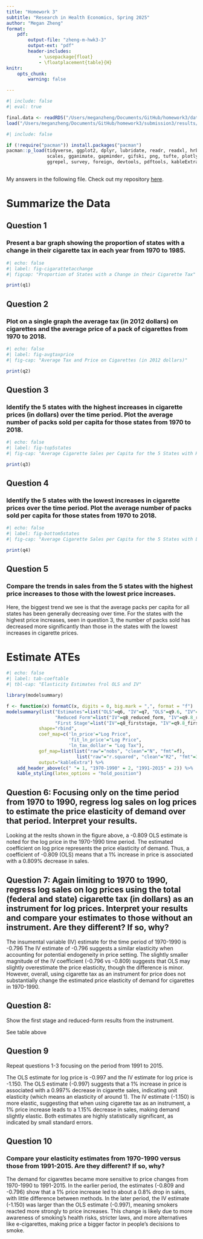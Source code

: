 ```yaml
---
title: "Homework 3"
subtitle: "Research in Health Economics, Spring 2025"
author: "Megan Zheng"
format:
    pdf: 
        output-file: "zheng-m-hwk3-3"
        output-ext: "pdf"
        header-includes: 
            - \usepackage{float}
            - \floatplacement{table}{H}
knitr:
    opts_chunk:
        warning: false

---
```

```r
#| include: false
#| eval: true

final.data <- readRDS("/Users/meganzheng/Documents/GitHub/homework3/data/output/TaxBurden_Data.rds")
load("/Users/meganzheng/Documents/GitHub/homework3/submission3/results/hwk3_workspace.Rdata")


```
```r
#| include: false

if (!require("pacman")) install.packages("pacman")
pacman::p_load(tidyverse, ggplot2, dplyr, lubridate, readr, readxl, hrbrthemes, fixest,
               scales, gganimate, gapminder, gifski, png, tufte, plotly, OECD,
               ggrepel, survey, foreign, devtools, pdftools, kableExtra, modelsummary)
               
```

My answers in the following file. Check out my repository [here](https://github.com/meganesmeralda/homework3). 

\newpage
# Summarize the Data

## Question 1
### Present a bar graph showing the proportion of states with a change in their cigarette tax in each year from 1970 to 1985.

```r
#| echo: false
#| label: fig-cigarattetacchange
#| figcap: "Proportion of States with a Change in their Cigarette Tax"

print(q1)
```

\newpage

## Question 2
### Plot on a single graph the average tax (in 2012 dollars) on cigarettes and the average price of a pack of cigarettes from 1970 to 2018.

```r
#| echo: false
#| label: fig-avgtaxprice
#| fig-cap: "Average Tax and Price on Cigarettes (in 2012 dollars)"

print(q2)
```
\newpage

## Question 3
### Identify the 5 states with the highest increases in cigarette prices (in dollars) over the time period. Plot the average number of packs sold per capita for those states from 1970 to 2018.

```r
#| echo: false
#| label: fig-top5states
#| fig-cap: "Average Cigarette Sales per Capita for the 5 States with Highest Price Increases"

print(q3)
```
\newpage

## Question 4
### Identify the 5 states with the lowest increases in cigarette prices over the time period. Plot the average number of packs sold per capita for those states from 1970 to 2018.

```r
#| echo: false
#| label: fig-bottom5states
#| fig-cap: "Average Cigarette Sales per Capita for the 5 States with Lowest Price Increases"

print(q4)
```
\newpage

## Question 5
### Compare the trends in sales from the 5 states with the highest price increases to those with the lowest price increases.

Here, the biggest trend we see is that the average packs per capita for all states has been generally decreasing over time. For the states with the highest price increases, seen in question 3, the number of packs sold has decreased more significantly than those in the states with the lowest increases in cigarette prices. 

\newpage
# Estimate ATEs


```r
#| echo: false
#| label: tab-coeftable 
#| tbl-cap: "Elasticity Estimates frol OLS and IV" 

library(modelsummary)

f <- function(x) formatC(x, digits = 0, big.mark = ",", format = "f")
modelsummary(list("Estimates"=list("OLS"=q6, "IV"=q7, "OLS"=q9.6, "IV"=q9.7), 
                  "Reduced Form"=list("IV"=q8_reduced_form, "IV"=q9.8_reduced_form), 
                  "First Stage"=list("IV"=q8_firststage, "IV"=q9.8_firststage)), 
            shape="rbind", 
            coef_map=c('ln_price'="Log Price", 
                       'fit_ln_price'="Log Price",
                       'ln_tax_dollar'= "Log Tax"), 
            gof_map=list(list("raw"="nobs", "clean"="N", "fmt"=f), 
                          list("raw"="r.squared", "clean"="R2", "fmt"=3)), 
            output="kableExtra") %>% 
    add_header_above(c(" "= 1, "1970-1990" = 2, "1991-2015" = 2)) %>% 
    kable_styling(latex_options = "hold_position")

```
\newpage

## Question 6: Focusing only on the time period from 1970 to 1990, regress log sales on log prices to estimate the price elasticity of demand over that period. Interpret your results.

Looking at the reslts shown in the figure above, a -0.809 OLS estimate is noted for the log price in the 1970-1990 time period. The estimated coefficient on log price represents the price elasticity of demand. Thus, a coefficient of -0.809 (OLS) means that a 1% increase in price is associated with a 0.809% decrease in sales.


## Question 7: Again limiting to 1970 to 1990, regress log sales on log prices using the total (federal and state) cigarette tax (in dollars) as an instrument for log prices. Interpret your results and compare your estimates to those without an instrument. Are they different? If so, why?

The insumental variable (IV) estimate for the time period of 1970-1990 is -0.796 The IV estimate of -0.796 suggests a similar elasticity when accounting for potential endogeneity in price setting. The slightly smaller magnitude of the IV coefficient (-0.796 vs -0.809) suggests that OLS may slightly overestimate the price elasticity, though the difference is minor. However, overall, using cigarette tax as an instrument for price does not substantially change the estimated price elasticity of demand for cigarettes in 1970-1990.

## Question 8: 
Show the first stage and reduced-form results from the instrument.

See table above 

\newpage
## Question 9
Repeat questions 1-3 focusing on the period from 1991 to 2015.

The OLS estimate for log price is -0.997 and the IV estimate for log price is -1.150. The OLS estimate (-0.997) suggests that a 1% increase in price is associated with a 0.997% decrease in cigarette sales, indicating unit elasticity (which means an elasticity of around 1). The IV estimate (-1.150) is more elastic, suggesting that when using cigarette tax as an instrument, a 1% price increase leads to a 1.15% decrease in sales, making demand slightly elastic. Both estimates are highly statistically significant, as indicated by small standard errors.

\newpage
## Question 10
### Compare your elasticity estimates from 1970-1990 versus those from 1991-2015. Are they different? If so, why?

The demand for cigarettes became more sensitive to price changes from 1970-1990 to 1991-2015. In the earlier period, the estimates (-0.809 and -0.796) show that a 1% price increase led to about a 0.8% drop in sales, with little difference between methods. In the later period, the IV estimate (-1.150) was larger than the OLS estimate (-0.997), meaning smokers reacted more strongly to price increases. This change is likely due to more awareness of smoking’s health risks, stricter laws, and more alternatives like e-cigarettes, making price a bigger factor in people’s decisions to smoke.

